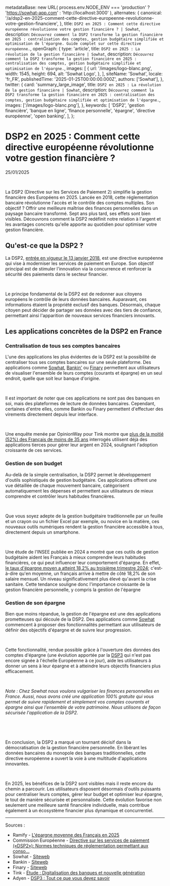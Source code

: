 
  metadataBase: new URL(
    process.env.NODE_ENV === 'production' ? 'https://sowhat-app.com' : 'http://localhost:3000'
  ),
  alternates: {
    canonical:
      '/a/dsp2-en-2025-comment-cette-directive-europeenne-revolutionne-votre-gestion-financiere',
  },
  title: `DSP2 en 2025 : Comment cette directive européenne révolutionne votre gestion financière ? | Sowhat`,
  description: `Découvrez comment la DSP2 transforme la gestion financière en 2025 : centralisation des comptes, gestion budgétaire simplifiée et optimisation de l'épargne. Guide complet sur cette directive européenne.`,
  openGraph: {
    type: 'article',
    title: `DSP2 en 2025 : La révolution de la gestion financière | Sowhat`,
    description: `Découvrez comment la DSP2 transforme la gestion financière en 2025 : centralisation des comptes, gestion budgétaire simplifiée et optimisation de l'épargne.`,
    images: [
      {
        url: '/images/logo-blanc.png',
        width: 1545,
        height: 694,
        alt: 'Sowhat Logo',
      },
    ],
    siteName: 'Sowhat',
    locale: 'fr_FR',
    publishedTime: '2025-01-25T00:00:00.000Z',
    authors: ['Sowhat'],
  },
  twitter: {
    card: 'summary_large_image',
    title: `DSP2 en 2025 : La révolution de la gestion financière | Sowhat`,
    description: `Découvrez comment la DSP2 transforme la gestion financière en 2025 : centralisation des comptes, gestion budgétaire simplifiée et optimisation de l'épargne.`,
    images: ['/images/logo-blanc.png'],
  },
  keywords: [
    'DSP2',
    'gestion financière',
    'banque en ligne',
    'finance personnelle',
    'épargne',
    'directive européenne',
    'open banking',
  ],
};

# DSP2 en 2025 : Comment cette directive européenne révolutionne votre gestion financière ?

<p data-key="date">25/01/2025</p>

<ImageWithCaption
  src={Splash.src}
  alt="Photo by Pixabay"
  caption="Photo de Pixabay"
  maxHeight={400}
/>

&nbsp;

La DSP2 (Directive sur les Services de Paiement 2) simplifie la gestion financière des Européens en 2025. Lancée en 2018, cette réglementation bancaire révolutionne l'accès et le contrôle des comptes multiples. Son objectif ? Offrir une meilleure maîtrise des finances personnelles dans un paysage bancaire transformé. Sept ans plus tard, ses effets sont bien visibles. Découvrons comment la DSP2 redéfinit notre relation à l'argent et les avantages concrets qu'elle apporte au quotidien pour optimiser votre gestion financière.

## Qu'est-ce que la DSP2 ?

La DSP2, [entrée en vigueur le 13 janvier 2018](https://ec.europa.eu/commission/presscorner/detail/fr/memo_17_4961), est une directive européenne qui vise à moderniser les services de paiement en Europe. Son objectif principal est de stimuler l'innovation via la concurrence et renforcer la sécurité des paiements dans le secteur financier.

&nbsp;

Le principe fondamental de la DSP2 est de redonner aux citoyens européens le contrôle de leurs données bancaires. Auparavant, ces informations étaient la propriété exclusif des banques. Désormais, chaque citoyen peut décider de partager ses données avec des tiers de confiance, permettant ainsi l'apparition de nouveaux services financiers innovants.

## Les applications concrètes de la DSP2 en France

### Centralisation de tous ses comptes bancaires

L'une des applications les plus évidentes de la DSP2 est la possibilité de centraliser tous ses comptes bancaires sur une seule plateforme. Des applications comme [Sowhat](https://www.sowhat-app.fr/), [Bankin'](https://bankin.com/) ou [Finary](https://finary.com/fr) permettent aux utilisateurs de visualiser l'ensemble de leurs comptes (courants et épargne) en un seul endroit, quelle que soit leur banque d'origine.

&nbsp;

Il est important de noter que ces applications ne sont pas des banques en soi, mais des plateformes de lecture de données bancaires. Cependant, certaines d'entre elles, comme Bankin ou Finary permettent d'effectuer des virements directement depuis leur interface.

&nbsp;

Une enquête menée par OpinionWay pour Tink montre que [plus de la moitié (52%) des Français de moins de 35 ans](https://tink.com/fr/blog/all-posts/2024-french-consumer-banking-insights/#la-nouvelle-generation-plus-difficile-a-seduire-et-a-fideliser) interrogés utilisent déjà des applications tierces pour gérer leur argent en 2024, soulignant l'adoption croissante de ces services.

### Gestion de son budget

Au-delà de la simple centralisation, la DSP2 permet le développement d'outils sophistiqués de gestion budgétaire. Ces applications offrent une vue détaillée de chaque mouvement bancaire, catégorisent automatiquement les dépenses et permettent aux utilisateurs de mieux comprendre et contrôler leurs habitudes financières.

&nbsp;

Que vous soyez adepte de la gestion budgétaire traditionnelle par un feuille et un crayon ou un fichier Excel par exemple, ou novice en la matière, ces nouveaux outils numériques rendent la gestion financière accessible à tous, directement depuis un smartphone.

&nbsp;

Une étude de l'INSEE publiée en 2024 a montré que ces outils de gestion budgétaire aident les Français à mieux comprendre leurs habitudes financières, ce qui peut influencer leur comportement d'épargne. En effet, [le taux d'épargne moyen a atteint 18,2% au troisième trimestre 2024](https://www.ramify.fr/epargne/epargne-moyenne-des-francais); c'est-à-dire qu'en moyenne, un français arrive à mettre de côté 18,2% de son salaire mensuel. Un niveau significativement plus élevé qu'avant la crise sanitaire. Cette tendance souligne donc l'importance croissante de la gestion financière personnelle, y compris la gestion de l'épargne

### Gestion de son épargne

Bien que moins répandue, la gestion de l'épargne est une des applications prometteuses qui découle de la DSP2. Des applications comme [Sowhat](https://www.sowhat-app.fr/) commencent à proposer des fonctionnalités permettant aux utilisateurs de définir des objectifs d'épargne et de suivre leur progression.

&nbsp;

Cette fonctionnalité, rendue possible grâce à l'ouverture des données des comptes d'épargne (une évolution apportée par la [DSP3](https://www.adyen.com/fr_FR/ressources/dsp3) qui n'est pas encore signée à l'échelle Européenne à ce jour), aide les utilisateurs à donner un sens à leur épargne et à atteindre leurs objectifs financiers plus efficacement.

&nbsp;

_Note : Chez Sowhat nous voulons vulgariser les finances personnelles en France. Aussi, nous avons créé une application 100% gratuite qui vous permet de suivre rapidement et simplement vos comptes courants et épargne ainsi que l'ensemble de votre patrimoine. Nous utilisons de façon sécurisée l'application de la DSP2._

&nbsp;

&nbsp;

En conclusion, la DSP2 a marqué un tournant décisif dans la démocratisation de la gestion financière personnelle. En libérant les données bancaires du monopole des banques traditionnelles, cette directive européenne a ouvert la voie à une multitude d'applications innovantes.

&nbsp;

En 2025, les bénéfices de la DSP2 sont visibles mais il reste encore du chemin a parcourir. Les utilisateurs disposent désormais d'outils puissants pour centraliser leurs comptes, gérer leur budget et optimiser leur épargne, le tout de manière sécurisée et personnalisée. Cette évolution favorise non seulement une meilleure santé financière individuelle, mais contribue également à un écosystème financier plus dynamique et concurrentiel.

---

Sources :

- Ramify - [L'épargne moyenne des Français en 2025](https://www.ramify.fr/epargne/epargne-moyenne-des-francais)
- Commission Européenne - [Directive sur les services de paiement («DSP2»): Normes techniques de réglementation permettant aux conso…](https://ec.europa.eu/commission/presscorner/detail/fr/memo_17_4961)
- Sowhat - [Siteweb](https://www.sowhat-app.fr/)
- Bankin - [Siteweb](https://bankin.com/)
- Finary - [Siteweb](https://finary.com/fr)
- Tink - [Étude : Digitalisation des banques et nouvelle génération](https://tink.com/fr/blog/all-posts/2024-french-consumer-banking-insights/#la-nouvelle-generation-plus-difficile-a-seduire-et-a-fideliser)
- Adyen - [DSP3 : Tout ce que vous devez savoir](https://www.adyen.com/fr_FR/ressources/dsp3)
